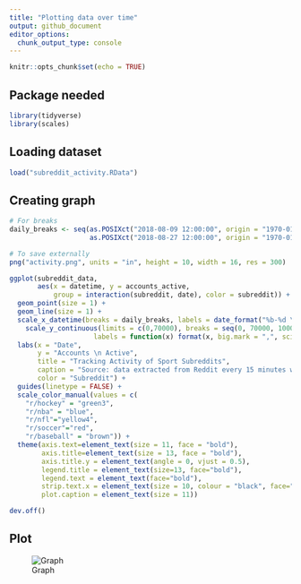 ```yaml
---
title: "Plotting data over time"
output: github_document
editor_options: 
  chunk_output_type: console
---
```


```r

knitr::opts_chunk$set(echo = TRUE)

```

## Package needed

```r

library(tidyverse)
library(scales)

```
## Loading dataset

```r

load("subreddit_activity.RData")

```

## Creating graph

```r

# For breaks
daily_breaks <- seq(as.POSIXct("2018-08-09 12:00:00", origin = "1970-01-01"),
                    as.POSIXct("2018-08-27 12:00:00", origin = "1970-01-01"), "1 day")

# To save externally
png("activity.png", units = "in", height = 10, width = 16, res = 300)

ggplot(subreddit_data, 
       aes(x = datetime, y = accounts_active, 
           group = interaction(subreddit, date), color = subreddit)) +
  geom_point(size = 1) +
  geom_line(size = 1) +
  scale_x_datetime(breaks = daily_breaks, labels = date_format("%b-%d \n%I %p", tz = "America/Toronto")) +
    scale_y_continuous(limits = c(0,70000), breaks = seq(0, 70000, 10000), 
                     labels = function(x) format(x, big.mark = ",", scientific = FALSE)) +
  labs(x = "Date", 
       y = "Accounts \n Active", 
       title = "Tracking Activity of Sport Subreddits",
       caption = "Source: data extracted from Reddit every 15 minutes whenever my laptop was connected to the Internet",
       color = "Subreddit") +
  guides(linetype = FALSE) +
  scale_color_manual(values = c(
    "r/hockey" = "green3",
    "r/nba" = "blue",
    "r/nfl"="yellow4",
    "r/soccer"="red",
    "r/baseball" = "brown")) +  
  theme(axis.text=element_text(size = 11, face = "bold"),
        axis.title=element_text(size = 13, face = "bold"),
        axis.title.y = element_text(angle = 0, vjust = 0.5),
        legend.title = element_text(size=13, face="bold"),
        legend.text = element_text(face="bold"),
        strip.text.x = element_text(size = 10, colour = "black", face="bold"),
        plot.caption = element_text(size = 11))

dev.off()

```

## Plot

![Graph](https://github.com/ecorone2/Activity_sport_subreddits/blob/master/activity.png)
